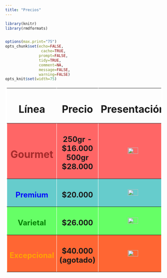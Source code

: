 ```yaml
---
title: "Precios"
---
```


```r
library(knitr)
library(rmdformats)


options(max.print="75")
opts_chunk$set(echo=FALSE,
	            cache=TRUE,
               prompt=FALSE,
               tidy=TRUE,
               comment=NA,
               message=FALSE,
               warning=FALSE)
opts_knit$set(width=75)
```



<table border = "5" cellpadding = "5" cellspacing = "2" bordercolor ="white" align ="center">
  <TR>
    <td align ="center"> <H1> Línea </H1> </td>
    <td align ="center"> <H1> Precio </H1> </td>
    <td align ="center"> <H1> Presentación </H1> </td>
  </TR>
  <TR bgcolor = "#FF6666" >
    <TD height ="100%" width = "20%" align ="center" > <H1> [ **Gourmet**]{style="color: brown"} </H1> </TD>
    <TD height ="100%" width = "20%" align ="center"> <H2>  250gr - $16.000
    500gr $28.000 </H2> </TD>
    <TD height ="100%" width = "20%" align ="center"> <img src = "gourmet1.PNG" width="40%"> </TD>
  </TR>
  <TR bgcolor = "#66CCCC">
    <TD align ="center"> <H2> [ **Premium**]{style="color: blue"} </H2> </TD>
    <TD align ="center"> <H2> $20.000 </H2> </TD>
    <TD align ="center">  <img src = "premium1.PNG" width="40%"> </TD>
  </TR>
  <TR bgcolor = "#66FF66">
    <TD align ="center"> <H2> [ **Varietal**]{style="color: green"} </H2> </TD>
    <TD align ="center"> <H2> $26.000 </H2> </TD>
    <TD align ="center">  <img src = "varietal1.PNG" width="40%"> </TD>
  </TR>
  <TR bgcolor = "#FF6633">
    <TD align ="center"> <H2> [ **Excepcional**]{style="color: orange"} </H2> </TD>
    <TD align ="center"> <H2> $40.000 (agotado) </H2> </TD>
    <TD align ="center">  <img src = "exc1.PNG" width="40%"> </TD>
  </TR>
</table>





